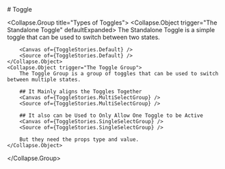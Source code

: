 
<Meta of={ToggleStories} />
# Toggle

<Primary />

<Collapse.Group title="Types of Toggles">
    <Collapse.Object trigger="The Standalone Toggle" defaultExpanded>
        The Standalone Toggle is a simple toggle that can be used to switch between two states.
        
        <Canvas of={ToggleStories.Default} />
        <Source of={ToggleStories.Default} />
    </Collapse.Object>
    <Collapse.Object trigger="The Toggle Group">
        The Toggle Group is a group of toggles that can be used to switch between multiple states.
        
        ## It Mainly aligns the Toggles Together
        <Canvas of={ToggleStories.MultiSelectGroup} />
        <Source of={ToggleStories.MultiSelectGroup} />

        ## It also can be Used to Only Allow One Toggle to be Active
        <Canvas of={ToggleStories.SingleSelectGroup} />
        <Source of={ToggleStories.SingleSelectGroup} />

        But they need the props type and value.
    </Collapse.Object>
</Collapse.Group>